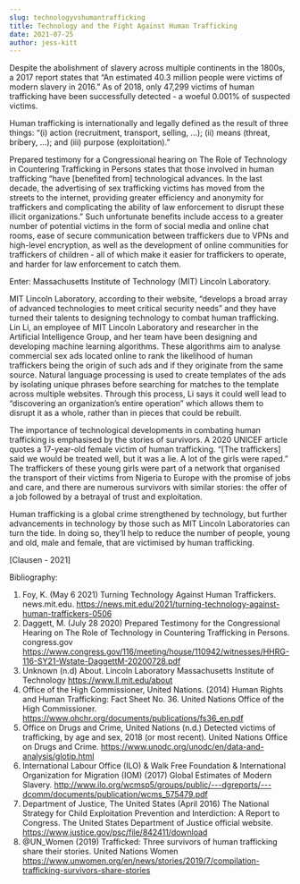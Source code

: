 ```yaml
---
slug: technologyvshumantrafficking
title: Technology and the Fight Against Human Trafficking
date: 2021-07-25
author: jess-kitt
---
```

<!--StartFragment-->

Despite the abolishment of slavery across multiple continents in the 1800s, a 2017 report states that “An estimated 40.3 million people were victims of modern slavery in 2016.” As of 2018, only 47,299 victims of human trafficking have been successfully detected - a woeful 0.001% of suspected victims.



Human trafficking is internationally and legally defined as the result of three things: “(i) action (recruitment, transport, selling, ...); (ii) means (threat, bribery, ...); and (iii) purpose (exploitation).”



Prepared testimony for a Congressional hearing on The Role of Technology in Countering Trafficking in Persons states that those involved in human trafficking “have \[benefited from] technological advances. In the last decade, the advertising of sex trafficking victims has moved from the streets to the internet, providing greater efficiency and anonymity for traffickers and complicating the ability of law enforcement to disrupt these illicit organizations.” Such unfortunate benefits include access to a greater number of potential victims in the form of social media and online chat rooms, ease of secure communication between traffickers due to VPNs and high-level encryption, as well as the development of online communities for traffickers of children - all of which make it easier for traffickers to operate, and harder for law enforcement to catch them.



Enter: Massachusetts Institute of Technology (MIT) Lincoln Laboratory.



MIT Lincoln Laboratory, according to their website, “develops a broad array of advanced technologies to meet critical security needs” and they have turned their talents to designing technology to combat human trafficking. Lin Li, an employee of MIT Lincoln Laboratory and researcher in the Artificial Intelligence Group, and her team have been designing and developing machine learning algorithms. These algorithms aim to analyse commercial sex ads located online to rank the likelihood of human traffickers being the origin of such ads and if they originate from the same source. Natural language processing is used to create templates of the ads by isolating unique phrases before searching for matches to the template across multiple websites. Through this process, Li says it could well lead to “discovering an organization’s entire operation” which allows them to disrupt it as a whole, rather than in pieces that could be rebuilt.



The importance of technological developments in combating human trafficking is emphasised by the stories of survivors. A 2020 UNICEF article quotes a 17-year-old female victim of human trafficking. “\[The traffickers] said we would be treated well, but it was a lie. A lot of the girls were raped.” The traffickers of these young girls were part of a network that organised the transport of their victims from Nigeria to Europe with the promise of jobs and care, and there are numerous survivors with similar stories: the offer of a job followed by a betrayal of trust and exploitation.



Human trafficking is a global crime strengthened by technology, but further advancements in technology by those such as MIT Lincoln Laboratories can turn the tide. In doing so, they’ll help to reduce the number of people, young and old, male and female, that are victimised by human trafficking.

\[Clausen - 2021]



Bibliography:

1. Foy, K. (May 6 2021) Turning Technology Against Human Traffickers. news.mit.edu. <https://news.mit.edu/2021/turning-technology-against-human-traffickers-0506>
2. Daggett, M. (July 28 2020) Prepared Testimony for the Congressional Hearing on The Role of Technology in Countering Trafficking in Persons. congress.gov <https://www.congress.gov/116/meeting/house/110942/witnesses/HHRG-116-SY21-Wstate-DaggettM-20200728.pdf>
3. Unknown (n.d) About. Lincoln Laboratory Massachusetts Institute of Technology <https://www.ll.mit.edu/about>
4. Office of the High Commissioner, United Nations. (2014) Human Rights and Human Trafficking: Fact Sheet No. 36. United Nations Office of the High Commissioner. <https://www.ohchr.org/documents/publications/fs36_en.pdf>
5. Office on Drugs and Crime, United Nations (n.d.) Detected victims of trafficking, by age and sex, 2018 (or most recent). United Nations Office on Drugs and Crime. <https://www.unodc.org/unodc/en/data-and-analysis/glotip.html>
6. International Labour Office (ILO) & Walk Free Foundation & International Organization for Migration (IOM) (2017) Global Estimates of Modern Slavery. <http://www.ilo.org/wcmsp5/groups/public/---dgreports/---dcomm/documents/publication/wcms_575479.pdf>
7. Department of Justice, The United States (April 2016) The National Strategy for Child Exploitation Prevention and Interdiction: A Report to Congress. The United States Department of Justice official website. <https://www.justice.gov/psc/file/842411/download>
8. @UN_Women (2019) Trafficked: Three survivors of human trafficking share their stories. United Nations Women <https://www.unwomen.org/en/news/stories/2019/7/compilation-trafficking-survivors-share-stories>